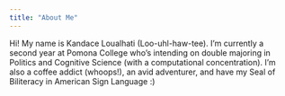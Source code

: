 ```yaml
---
title: "About Me"
---
```


Hi! My name is Kandace Loualhati (Loo-uhl-haw-tee). I'm currently a second year at Pomona College who's intending on double majoring in Politics and Cognitive Science (with a computational concentration). I'm also a coffee addict (whoops!), an avid adventurer, and have my Seal of Biliteracy in American Sign Language :)
